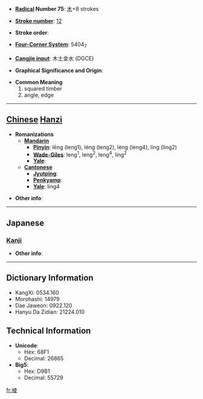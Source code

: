 * '''[[Wiktionary:Chinese radical index| Radical]] Number 75''': [[Wiktionary:Chinese radical index 木|木]]+8 strokes

* '''[[Wiktionary:Chinese total strokes index|Stroke number]]''': [[Wiktionary:Chinese total strokes index 12|12]]

* '''Stroke order''': 

* '''[[Wiktionary:Chinese four corner index|Four-Corner System]]''': 5404<sub>7</sub>

* '''[[Wiktionary:Chinese Cangjie index|Cangjie input]]''': 木土金水 (DGCE)

* '''Graphical Significance and Origin''': 

* '''Common Meaning'''
*#squared timber
*# angle, edge


----

== [[Chinese]] [[Hanzi]] ==

* '''Romanizations'''
** '''[[Mandarin]]'''
*** '''[[Pinyin]]''': lēng (leng1), léng (leng2), lèng (leng4), líng (ling2)
*** '''[[Wade-Giles]]''': leng<sup>1</sup>, leng<sup>2</sup>, leng<sup>4</sup>, ling<sup>2</sup>
*** '''[[Yale]]''': 
** '''[[Cantonese]]'''
*** '''[[Jyutping]]''':
*** '''[[Penkyamp]]''': 
*** '''[[Yale]]''': ling4

* '''Other info''': 

----

==Japanese==
===[[Kanji]]===
{{kanji|on readings=[[ろう]] (rō), [[りょう]] (ryō), [[ちょう]] (chō)
|kun readings=
}}

* '''Other info''':  

----

== Dictionary Information ==

* KangXi: 0534.160
* Morohashi: 14979
* Dae Jaweon: 0922.120
* Hanyu Da Zidian: 21224.010

== Technical Information ==

* '''Unicode''':
** Hex: 68F1
** Decimal: 26865
* '''Big5''':
** Hex: D9B1
** Decimal: 55729

[[fr:棱]]
